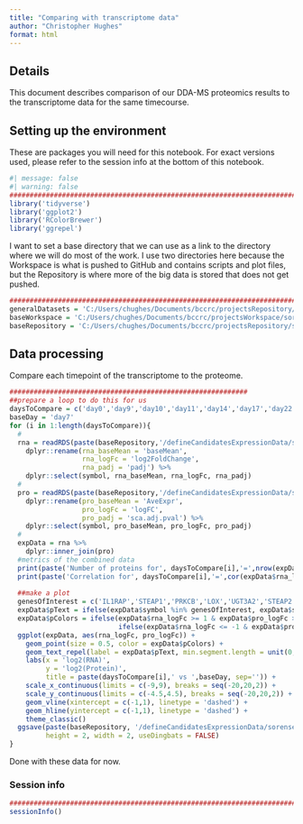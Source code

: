 ```yaml
---
title: "Comparing with transcriptome data"
author: "Christopher Hughes"
format: html
---
```


## Details

This document describes comparison of our DDA-MS proteomics results to the transcriptome data for the same timecourse.

## Setting up the environment

These are packages you will need for this notebook. For exact versions used, please refer to the session info at the bottom of this notebook.

```r
#| message: false
#| warning: false
##########################################################################################
library('tidyverse')
library('ggplot2')
library('RColorBrewer')
library('ggrepel')
```

I want to set a base directory that we can use as a link to the directory where we will do most of the work. I use two directories here because the Workspace is what is pushed to GitHub and contains scripts and plot files, but the Repository is where more of the big data is stored that does not get pushed.

```r
##########################################################################################
generalDatasets = 'C:/Users/chughes/Documents/bccrc/projectsRepository/generalDatasets'
baseWorkspace = 'C:/Users/chughes/Documents/bccrc/projectsWorkspace/sorensenLab/relatedToEwsCrisprManuscript'
baseRepository = 'C:/Users/chughes/Documents/bccrc/projectsRepository/sorensenLab/relatedToEwsCrisprManuscript'
```

## Data processing

Compare each timepoint of the transcriptome to the proteome.

```r
###########################################################
##prepare a loop to do this for us
daysToCompare = c('day0','day9','day10','day11','day14','day17','day22')
baseDay = 'day7'
for (i in 1:length(daysToCompare)){
  #
  rna = readRDS(paste(baseRepository,'/defineCandidatesExpressionData/sorensenEwsA673RnaSeq/datasetOutputs/dataset_deseq2_',daysToCompare[i],'-',baseDay,'.rds',sep='')) %>%
    dplyr::rename(rna_baseMean = 'baseMean',
                  rna_logFc = 'log2FoldChange',
                  rna_padj = 'padj') %>%
    dplyr::select(symbol, rna_baseMean, rna_logFc, rna_padj)
  #
  pro = readRDS(paste(baseRepository,'/defineCandidatesExpressionData/sorensenEwsA673Proteomics/datasetOutputs/dataset_deqms_',daysToCompare[i],'-',baseDay,'.rds',sep='')) %>%
    dplyr::rename(pro_baseMean = 'AveExpr',
                  pro_logFc = 'logFC',
                  pro_padj = 'sca.adj.pval') %>%
    dplyr::select(symbol, pro_baseMean, pro_logFc, pro_padj)
  #
  expData = rna %>%
    dplyr::inner_join(pro)
  #metrics of the combined data
  print(paste('Number of proteins for', daysToCompare[i],'=',nrow(expData)))
  print(paste('Correlation for', daysToCompare[i],'=',cor(expData$rna_logFc, expData$pro_logFc, method = 'pearson', use = 'pairwise.complete.obs')))
  
  ##make a plot
  genesOfInterest = c('IL1RAP','STEAP1','PRKCB','LOX','UGT3A2','STEAP2','NR0B1')
  expData$pText = ifelse(expData$symbol %in% genesOfInterest, expData$symbol, '')
  expData$pColors = ifelse(expData$rna_logFc >= 1 & expData$pro_logFc >= 1, brewer.pal(4,'OrRd')[4],
                           ifelse(expData$rna_logFc <= -1 & expData$pro_logFc <= -1, brewer.pal(4,'GnBu')[4], brewer.pal(4,'Greys')[3]))
  ggplot(expData, aes(rna_logFc, pro_logFc)) +
    geom_point(size = 0.5, color = expData$pColors) +
    geom_text_repel(label = expData$pText, min.segment.length = unit(0, 'lines'), nudge_x = -1, nudge_y = -2, max.overlaps = 55000, size = 2, segment.size = 0.25) +
    labs(x = 'log2(RNA)', 
         y = 'log2(Protein)', 
         title = paste(daysToCompare[i],' vs ',baseDay, sep='')) +
    scale_x_continuous(limits = c(-9,9), breaks = seq(-20,20,2)) +
    scale_y_continuous(limits = c(-4.5,4.5), breaks = seq(-20,20,2)) +
    geom_vline(xintercept = c(-1,1), linetype = 'dashed') +
    geom_hline(yintercept = c(-1,1), linetype = 'dashed') +
    theme_classic()
  ggsave(paste(baseRepository, '/defineCandidatesExpressionData/sorensenEwsA673Proteomics/plots/scatter_rnaVsPro_', daysToCompare[i], '-', baseDay, '.pdf', sep = ''),
         height = 2, width = 2, useDingbats = FALSE)
}
```

Done with these data for now.

### Session info

```r
##########################################################################################
sessionInfo()
```

